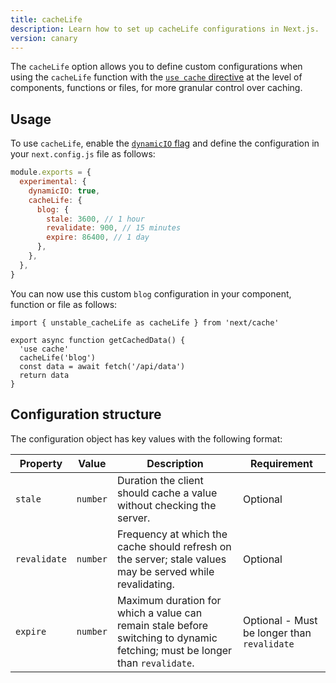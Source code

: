 ```yaml
---
title: cacheLife
description: Learn how to set up cacheLife configurations in Next.js.
version: canary
---
```


The `cacheLife` option allows you to define custom configurations when using the `cacheLife` function with the [`use cache` directive](/docs/app/api-reference/directives/use-cache) at the level of components, functions or files, for more granular control over caching.

## Usage

To use `cacheLife`, enable the [`dynamicIO` flag](/docs/app/api-reference/next-config-js/dynamicIO) and define the configuration in your `next.config.js` file as follows:

```js filename="next.config.js"
module.exports = {
  experimental: {
    dynamicIO: true,
    cacheLife: {
      blog: {
        stale: 3600, // 1 hour
        revalidate: 900, // 15 minutes
        expire: 86400, // 1 day
      },
    },
  },
}
```

You can now use this custom `blog` configuration in your component, function or file as follows:

```tsx filename="app/actions.ts" highlight={4,5}
import { unstable_cacheLife as cacheLife } from 'next/cache'

export async function getCachedData() {
  'use cache'
  cacheLife('blog')
  const data = await fetch('/api/data')
  return data
}
```

## Configuration structure

The configuration object has key values with the following format:

| **Property** | **Value** | **Description**                                                                                                             | **Requirement**                             |
| ------------ | --------- | --------------------------------------------------------------------------------------------------------------------------- | ------------------------------------------- |
| `stale`      | `number`  | Duration the client should cache a value without checking the server.                                                       | Optional                                    |
| `revalidate` | `number`  | Frequency at which the cache should refresh on the server; stale values may be served while revalidating.                   | Optional                                    |
| `expire`     | `number`  | Maximum duration for which a value can remain stale before switching to dynamic fetching; must be longer than `revalidate`. | Optional - Must be longer than `revalidate` |

